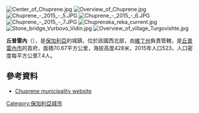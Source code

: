 [[Image:Center_of_Chuprene.jpg|right]]
[[Image:Overview_of_Chuprene.jpg|right]]
[[Image:Chuprene_-_2015_-_5.JPG|right]]
[[Image:Chuprene_-_2015_-_6.JPG|right]]
[[Image:Chuprene_-_2015_-_7.JPG|right]]
[[Image:Chuprenska_reka_current.jpg|right]]
[[Image:Stone_bridge_Vurbovo_Vidin.jpg|right]]
[[Image:Overview_of_village_Turgovishte.jpg|right]]

'''丘普雷內'''（{{lang-bg|Чупрене}}），是[[保加利亞|保加利亞]]的城鎮，位於該國西北部，由[[維丁州|維丁州]]負責管轄，是[[丘普雷內市|丘普雷內市]]的首府，面積70.67平方公里，海拔高度428米，2015年人口523，人口密度每平方公里7.4人。

==參考資料==
* [https://archive.is/20070102061051/http://www.chuprene.net/ Chuprene municipality website] {{bg icon}}

{{coord|43|31|N|22|40|E|type:city|display=title}}

{{Bulgaria-geo-stub}}
[[Category:保加利亞城市|Category:保加利亞城市]]